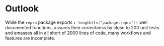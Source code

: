 # Outlook

While the `repro` package exports `r length(ls("package:repro"))` well documented functions, assures their correctness by close to 200 unit tests and amasses all in all short of 2000 lines of code, many workflows and features are incomplete.
